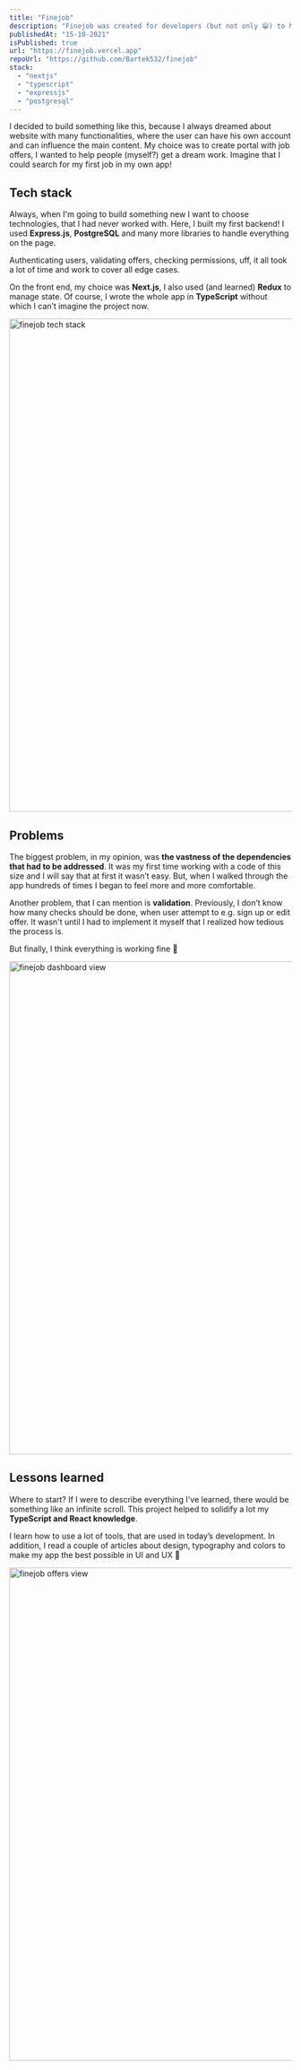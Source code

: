 ```yaml
---
title: "Finejob"
description: "Finejob was created for developers (but not only 😁) to help them get a dream job 💼"
publishedAt: "15-10-2021"
isPublished: true
url: "https://finejob.vercel.app"
repoUrl: "https://github.com/Bartek532/finejob"
stack:
  - "nextjs"
  - "typescript"
  - "expressjs"
  - "postgresql"
---
```


<div id="introduction">
  I decided to build something like this, because I always dreamed about website with many functionalities, where the
  user can have his own account and can influence the main content. My choice was to create portal with job offers, I
  wanted to help people (myself?) get a dream work. Imagine that I could search for my first job in my own app!
</div>

## Tech stack

Always, when I'm going to build something new I want to choose technologies, that I had never worked with. Here, I built my first backend! I used **Express.js**, **PostgreSQL** and many more libraries to handle everything on the page.

Authenticating users, validating offers, checking permissions, uff, it all took a lot of time and work to cover all edge cases.

On the front end, my choice was **Next.js**, I also used (and learned) **Redux** to manage state. Of course, I wrote the whole app in **TypeScript** without which I can’t imagine the project now.

<Image src="/img/projects/finejob/stack.png" alt="finejob tech stack" width="1200" height="880" />

## Problems

The biggest problem, in my opinion, was **the vastness of the dependencies that had to be addressed**. It was my first time working with a code of this size and I will say that at first it wasn’t easy. But, when I walked through the app hundreds of times I began to feel more and more comfortable.

Another problem, that I can mention is **validation**. Previously, I don’t know how many checks should be done, when user attempt to e.g. sign up or edit offer. It wasn't until I had to implement it myself that I realized how tedious the process is.

But finally, I think everything is working fine 🥰

<Image src="/img/projects/finejob/dashboard.png" alt="finejob dashboard view" width="1200" height="880" />

## Lessons learned

Where to start? If I were to describe everything I've learned, there would be something like an infinite scroll. This project helped to solidify a lot my **TypeScript and React knowledge**.

I learn how to use a lot of tools, that are used in today’s development. In addition, I read a couple of articles about design, typography and colors to make my app the best possible in UI and UX 💪

<Image src="/img/projects/finejob/offers.png" alt="finejob offers view" width="1200" height="880" />
